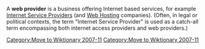 {{unreferenced|date=November 2007}}
[[Category:Move to Wiktionary 2007-11]]
A '''web provider''' is a business offering Internet based services, for example [[Internet Service Providers]] (and [[Web Hosting]] companies). (Often, in legal or political contexts, the term "Internet Service Provider" is used as a catch-all term encompassing both internet access providers and web providers.)
[[Category:Move to Wiktionary 2007-11]]